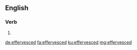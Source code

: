 ==English==

===Verb===
{{head|en|verb form}}

# {{en-past of|effervesce}}

[[de:effervesced]]
[[fa:effervesced]]
[[ku:effervesced]]
[[mg:effervesced]]